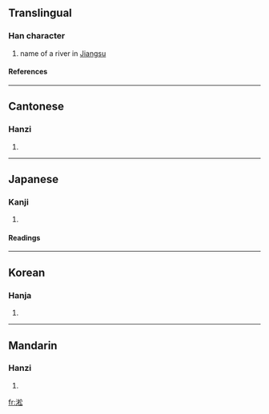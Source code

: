 ==Translingual==
===Han character===
{{Han char|rn=85|rad=水|as=08|sn=11|four=3813<sub>2</sub>|canj=水木金戈 (EDCI)}}
# name of a river in [[Jiangsu]]
====References====
{{Han ref|kx=0630.090|dkj=17651|dj=1032.100|hdz=31643.010|uh=6DDE|ud=28126|bh=B253|bd=45651}}

----
==Cantonese==
===Hanzi===
{{yue-hanzi|jyut=|y=sung1}}
# {{defn|Cantonese}}

----
==Japanese==
===Kanji===
{{ja-kanji|grade=|rs=水08}}
# {{defn|Japanese}} 
====Readings====
{{ja-readings|on=[[しょう]] (shō), [[しゅ]] (shu)|kun=}}

----
==Korean==
===Hanja===
{{ko-hanja|hangeul=[[송]]|eumhun=|rv=song|mr=song|y=song}}
# {{defn|Korean}}

----
==Mandarin==
===Hanzi===
{{cmn-hanzi|pin=[[sōng]] (song1)|wg=sung<sup>1</sup>}}
# {{defn|Mandarin}}

[[fr:淞]]